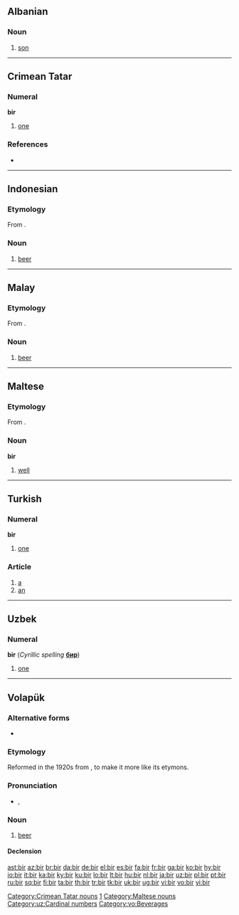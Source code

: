 {{also|bír}}
==Albanian==

===Noun===
{{infl|sq|noun}}

# [[son]]

----

==Crimean Tatar==

===Numeral===
'''bir'''

# {{cardinal|lang=crh}} [[one]]

===References===
* {{R:Useinov-Mireev 2002}}

[[Category:Crimean Tatar nouns]]
[[Category:crh:Cardinal numbers|1]]

----

==Indonesian==

===Etymology===
From {{etyl|nl|id}} {{term|bier|lang=nl}}.

===Noun===
{{infl|id|noun}}

# [[beer]]

----

==Malay==

===Etymology===
From {{etyl|en|ms}}.

===Noun===
{{infl|ms|noun}}

# [[beer]]

----

==Maltese==

===Etymology===
From {{etyl|ar|mt}} {{term|بير|lang=ar}}.

===Noun===
'''bir''' {{m}}

# [[well]]

[[Category:Maltese nouns]]

----

==Turkish==

===Numeral===
'''bir'''

# {{cardinal|lang=tr}} [[one]]

===Article===
{{infl|tr|article}}

# [[a]]
# [[an]]

----

==Uzbek==

===Numeral===
'''bir''' (''Cyrillic spelling'' '''[[бир]]''')

# {{cardinal|lang=uz}} [[one]]

[[Category:uz:Cardinal numbers]]

----

==Volapük==

===Alternative forms===
* {{l|vo|bil}}

===Etymology===
Reformed in the 1920s from {{term|bil|lang=vo}}, to make it more like its etymons.

===Pronunciation===
* {{IPA|/bir/|lang=vo}}, {{SAMPA|/bir/}}

===Noun===
{{infl|vo|noun}}

# [[beer]]

====Declension====
{{vo-noun|bil}}

[[Category:vo:Beverages]]

[[ast:bir]]
[[az:bir]]
[[br:bir]]
[[da:bir]]
[[de:bir]]
[[el:bir]]
[[es:bir]]
[[fa:bir]]
[[fr:bir]]
[[ga:bir]]
[[ko:bir]]
[[hy:bir]]
[[io:bir]]
[[it:bir]]
[[ka:bir]]
[[ky:bir]]
[[ku:bir]]
[[lo:bir]]
[[lt:bir]]
[[hu:bir]]
[[nl:bir]]
[[ja:bir]]
[[uz:bir]]
[[pl:bir]]
[[pt:bir]]
[[ru:bir]]
[[sq:bir]]
[[fi:bir]]
[[ta:bir]]
[[th:bir]]
[[tr:bir]]
[[tk:bir]]
[[uk:bir]]
[[ug:bir]]
[[vi:bir]]
[[vo:bir]]
[[yi:bir]]